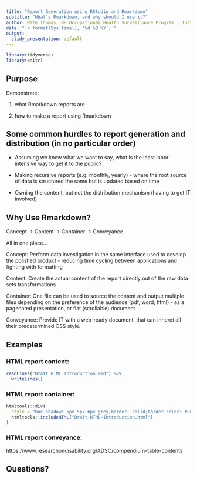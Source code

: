 ```yaml
---
title: "Report Generation using RStudio and Rmarkdown"
subtitle: "What's Rmarkdown, and why should I use it?"
author: Nate Thomas, NH Occupational Health Surveillance Program | Institute on Disability, University of New Hampshire
date: "`r format(Sys.time(), '%d %B %Y')`"
output:
  slidy_presentation: default
---
```


```r
library(tidyverse)
library(knitr)
```

## Purpose

Demonstrate:

1. what Rmarkdown reports are

2. how to make a report using Rmarkdown

## Some common hurdles to report generation and distribution (in no particular order)

- Assuming we know what we want to say, what is the least labor intensive way to get it to the public?

- Making recursive reports (e.g. monthly, yearly) - where the root source of data is structured the same but is updated based on time

- Owning the content, but not the distribution mechanism (having to get IT involved)

## Why Use Rmarkdown?

Concept → Content → Container → Conveyance 

All in one place...

Concept: Perform data investigation in the same interface used to develop the polished product - reducing time cycling between applications and fighting with formatting

Content: Create the actual content of the report directly out of the raw data sets transformations

Container: One file can be used to source the content and output multiple files depending on the preference of the audience (pdf, word, html) - as a pagenated presentation, or flat (scrollable) document

Conveyance: Provide IT with a web-ready document, that can inheret all their predetermined CSS style.

## Examples

### HTML report content:

```r
readLines("Draft HTML Introduction.Rmd") %>%
  writeLines()
```

### HTML report container:

```r
htmltools::div(
  style = "box-shadow: 5px 5px 6px grey;border: solid;border-color: #EEEEEE; border-width: 5px;",
  htmltools::includeHTML("Draft-HTML-Introduction.html")
)
```

### HTML report conveyance:

https://www.researchondisability.org/ADSC/compendium-table-contents

## Questions? 

